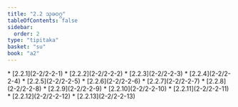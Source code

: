 ```yaml
---
title: "2.2 သုခဝဂ္ဂ"
tableOfContents: false
sidebar:
  order: 2
type: "tipitaka"
basket: "su"
book: "a2"
---
```



<DynamicBreadcrumb />



<TableOfContents book="a2" section="2.2">
* [2.2.1](2-2/2-2-1)
* [2.2.2](2-2/2-2-2)
* [2.2.3](2-2/2-2-3)
* [2.2.4](2-2/2-2-4)
* [2.2.5](2-2/2-2-5)
* [2.2.6](2-2/2-2-6)
* [2.2.7](2-2/2-2-7)
* [2.2.8](2-2/2-2-8)
* [2.2.9](2-2/2-2-9)
* [2.2.10](2-2/2-2-10)
* [2.2.11](2-2/2-2-11)
* [2.2.12](2-2/2-2-12)
* [2.2.13](2-2/2-2-13)
</TableOfContents>